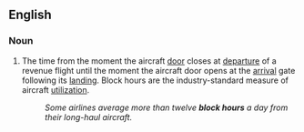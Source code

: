 ==English==

===Noun===
{{en-noun}}

# {{lb|en|aviation}} The time from the moment the aircraft [[door]] closes at [[departure]] of a revenue flight until the moment the aircraft door opens at the [[arrival]] gate following its [[landing]]. Block hours are the industry-standard measure of aircraft [[utilization]].
#: ''Some airlines average more than twelve '''block hours''' a day from their long-haul aircraft.''